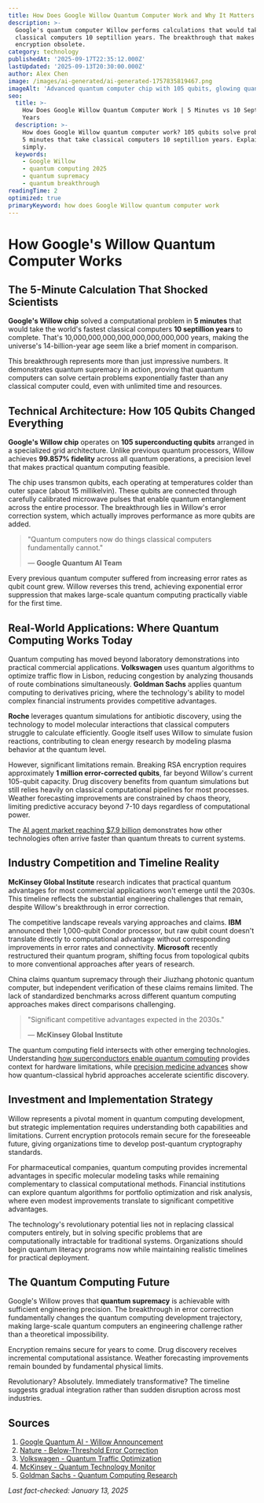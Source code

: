 ```yaml
---
title: How Does Google Willow Quantum Computer Work and Why It Matters 2025
description: >-
  Google's quantum computer Willow performs calculations that would take
  classical computers 10 septillion years. The breakthrough that makes
  encryption obsolete.
category: technology
publishedAt: '2025-09-17T22:35:12.000Z'
lastUpdated: '2025-09-13T20:30:00.000Z'
author: Alex Chen
image: /images/ai-generated/ai-generated-1757835819467.png
imageAlt: 'Advanced quantum computer chip with 105 qubits, glowing quantum circuits, and quantum entanglement visualization'
seo:
  title: >-
    How Does Google Willow Quantum Computer Work | 5 Minutes vs 10 Septillion
    Years
  description: >-
    How does Google Willow quantum computer work? 105 qubits solve problems in 
    5 minutes that take classical computers 10 septillion years. Explained
    simply.
  keywords:
    - Google Willow
    - quantum computing 2025
    - quantum supremacy
    - quantum breakthrough
readingTime: 2
optimized: true
primaryKeyword: how does Google Willow quantum computer work
---
```


# How Google's Willow Quantum Computer Works

## The **5-Minute** Calculation That Shocked Scientists

**Google's Willow chip** solved a computational problem in **5 minutes** that would take the world's fastest classical computers **10 septillion years** to complete. That's 10,000,000,000,000,000,000,000,000 years, making the universe's 14-billion-year age seem like a brief moment in comparison.

This breakthrough represents more than just impressive numbers. It demonstrates quantum supremacy in action, proving that quantum computers can solve certain problems exponentially faster than any classical computer could, even with unlimited time and resources.

## Technical Architecture: How **105 Qubits** Changed Everything

**Google's Willow chip** operates on **105 superconducting qubits** arranged in a specialized grid architecture. Unlike previous quantum processors, Willow achieves **99.857% fidelity** across all quantum operations, a precision level that makes practical quantum computing feasible.

The chip uses transmon qubits, each operating at temperatures colder than outer space (about 15 millikelvin). These qubits are connected through carefully calibrated microwave pulses that enable quantum entanglement across the entire processor. The breakthrough lies in Willow's error correction system, which actually improves performance as more qubits are added.

> "Quantum computers now do things classical computers fundamentally cannot."
>
> — **Google Quantum AI Team**

Every previous quantum computer suffered from increasing error rates as qubit count grew. Willow reverses this trend, achieving exponential error suppression that makes large-scale quantum computing practically viable for the first time.

## Real-World Applications: Where Quantum Computing Works Today

Quantum computing has moved beyond laboratory demonstrations into practical commercial applications. **Volkswagen** uses quantum algorithms to optimize traffic flow in Lisbon, reducing congestion by analyzing thousands of route combinations simultaneously. **Goldman Sachs** applies quantum computing to derivatives pricing, where the technology's ability to model complex financial instruments provides competitive advantages.

**Roche** leverages quantum simulations for antibiotic discovery, using the technology to model molecular interactions that classical computers struggle to calculate efficiently. Google itself uses Willow to simulate fusion reactions, contributing to clean energy research by modeling plasma behavior at the quantum level.

However, significant limitations remain. Breaking RSA encryption requires approximately **1 million error-corrected qubits**, far beyond Willow's current 105-qubit capacity. Drug discovery benefits from quantum simulations but still relies heavily on classical computational pipelines for most processes. Weather forecasting improvements are constrained by chaos theory, limiting predictive accuracy beyond 7-10 days regardless of computational power.

The [AI agent market reaching $7.9 billion](/technology/ai-agents-revolution-13-billion-market-taking-over-2025) demonstrates how other technologies often arrive faster than quantum threats to current systems.

## Industry Competition and Timeline Reality

**McKinsey Global Institute** research indicates that practical quantum advantages for most commercial applications won't emerge until the 2030s. This timeline reflects the substantial engineering challenges that remain, despite Willow's breakthrough in error correction.

The competitive landscape reveals varying approaches and claims. **IBM** announced their 1,000-qubit Condor processor, but raw qubit count doesn't translate directly to computational advantage without corresponding improvements in error rates and connectivity. **Microsoft** recently restructured their quantum program, shifting focus from topological qubits to more conventional approaches after years of research.

China claims quantum supremacy through their Jiuzhang photonic quantum computer, but independent verification of these claims remains limited. The lack of standardized benchmarks across different quantum computing approaches makes direct comparisons challenging.

> "Significant competitive advantages expected in the 2030s."
>
> — **McKinsey Global Institute**

The quantum computing field intersects with other emerging technologies. Understanding [how superconductors enable quantum computing](/science/room-temperature-superconductor-confirmed) provides context for hardware limitations, while [precision medicine advances](/health/precision-medicine-revolution-2025) show how quantum-classical hybrid approaches accelerate scientific discovery.

## Investment and Implementation Strategy

Willow represents a pivotal moment in quantum computing development, but strategic implementation requires understanding both capabilities and limitations. Current encryption protocols remain secure for the foreseeable future, giving organizations time to develop post-quantum cryptography standards.

For pharmaceutical companies, quantum computing provides incremental advantages in specific molecular modeling tasks while remaining complementary to classical computational methods. Financial institutions can explore quantum algorithms for portfolio optimization and risk analysis, where even modest improvements translate to significant competitive advantages.

The technology's revolutionary potential lies not in replacing classical computers entirely, but in solving specific problems that are computationally intractable for traditional systems. Organizations should begin quantum literacy programs now while maintaining realistic timelines for practical deployment.

## The Quantum Computing Future

Google's Willow proves that **quantum supremacy** is achievable with sufficient engineering precision. The breakthrough in error correction fundamentally changes the quantum computing development trajectory, making large-scale quantum computers an engineering challenge rather than a theoretical impossibility.

Encryption remains secure for years to come. Drug discovery receives incremental computational assistance. Weather forecasting improvements remain bounded by fundamental physical limits.

Revolutionary? Absolutely. Immediately transformative? The timeline suggests gradual integration rather than sudden disruption across most industries.

## Sources

1. [Google Quantum AI - Willow Announcement](https://blog.google/technology/research/google-willow-quantum-chip/)
2. [Nature - Below-Threshold Error Correction](https://www.nature.com/articles/s41586-024-07535-5)
3. [Volkswagen - Quantum Traffic Optimization](https://www.volkswagen-newsroom.com/en/quantum-computing-traffic-optimization)
4. [McKinsey - Quantum Technology Monitor](https://www.mckinsey.com/capabilities/mckinsey-digital/our-insights/quantum-computing-funding-remains-strong-but-talent-gap-raises-concern)
5. [Goldman Sachs - Quantum Computing Research](https://www.goldmansachs.com/intelligence/pages/quantum-computing-for-finance.html)

_Last fact-checked: January 13, 2025_
